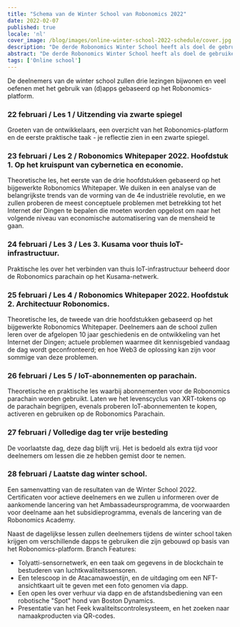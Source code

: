 ```yaml
---
title: "Schema van de Winter School van Robonomics 2022"
date: 2022-02-07
published: true
locale: 'nl'
cover_image: /blog/images/online-winter-school-2022-schedule/cover.jpg
description: "De derde Robonomics Winter School heeft als doel de gebruikerservaring van gedecentraliseerde applicaties in taken voor het aansturen van slimme apparaten te verbeteren, inclusief complexe robotscenario's."
abstract: "De derde Robonomics Winter School heeft als doel de gebruikerservaring van gedecentraliseerde applicaties in taken voor het aansturen van slimme apparaten te verbeteren, inclusief complexe robotscenario's."
tags: ['Online school']
---
```


<PostExpiredInfo/>

De deelnemers van de winter school zullen drie lezingen bijwonen en veel oefenen met het gebruik van (d)apps gebaseerd op het Robonomics-platform.

<TextCard>

### 22 februari / Les 1 / Uitzending via zwarte spiegel

Groeten van de ontwikkelaars, een overzicht van het Robonomics-platform en de eerste praktische taak - je reflectie zien in een zwarte spiegel.

</TextCard>

<TextCard>

### 23 februari / Les 2 / Robonomics Whitepaper 2022. Hoofdstuk 1. Op het kruispunt van cybernetica en economie.

Theoretische les, het eerste van de drie hoofdstukken gebaseerd op het bijgewerkte Robonomics Whitepaper. We duiken in een analyse van de belangrijkste trends van de vorming van de 4e industriële revolutie, en we zullen proberen de meest conceptuele problemen met betrekking tot het Internet der Dingen te bepalen die moeten worden opgelost om naar het volgende niveau van economische automatisering van de mensheid te gaan.

</TextCard>

<TextCard>

### 24 februari / Les 3 / Les 3. Kusama voor thuis IoT-infrastructuur.

Praktische les over het verbinden van thuis IoT-infrastructuur beheerd door de Robonomics parachain op het Kusama-netwerk.

</TextCard>

<TextCard>

### 25 februari / Les 4 / Robonomics Whitepaper 2022. Hoofdstuk 2. Architectuur Robonomics.

Theoretische les, de tweede van drie hoofdstukken gebaseerd op het bijgewerkte Robonomics Whitepaper. Deelnemers aan de school zullen leren over de afgelopen 10 jaar geschiedenis en de ontwikkeling van het Internet der Dingen; actuele problemen waarmee dit kennisgebied vandaag de dag wordt geconfronteerd; en hoe Web3 de oplossing kan zijn voor sommige van deze problemen.

</TextCard>

<TextCard>

### 26 februari / Les 5 / IoT-abonnementen op parachain.

Theoretische en praktische les waarbij abonnementen voor de Robonomics parachain worden gebruikt. Laten we het levenscyclus van XRT-tokens op de parachain begrijpen, evenals proberen IoT-abonnementen te kopen, activeren en gebruiken op de Robonomics Parachain.

</TextCard>

<TextCard>

### 27 februari / Volledige dag ter vrije besteding

De voorlaatste dag, deze dag blijft vrij. Het is bedoeld als extra tijd voor deelnemers om lessen die ze hebben gemist door te nemen.

</TextCard>

<TextCard>

### 28 februari / Laatste dag winter school.

Een samenvatting van de resultaten van de Winter School 2022. Certificaten voor actieve deelnemers en we zullen u informeren over de aankomende lancering van het Ambassadeursprogramma, de voorwaarden voor deelname aan het subsidieprogramma, evenals de lancering van de Robonomics Academy.

</TextCard>

Naast de dagelijkse lessen zullen deelnemers tijdens de winter school taken krijgen om verschillende dapps te gebruiken die zijn gebouwd op basis van het Robonomics-platform. Branch Features:

- Tolyatti-sensornetwerk, en een taak om gegevens in de blockchain te bestuderen van luchtkwaliteitssensoren.
- Een telescoop in de Atacamawoestijn, en de uitdaging om een NFT-ansichtkaart uit te geven met een foto genomen via dapp.
- Een open les over verhuur via dapp en de afstandsbediening van een robotische "Spot" hond van Boston Dynamics.
- Presentatie van het Feek kwaliteitscontrolesysteem, en het zoeken naar namaakproducten via QR-codes.